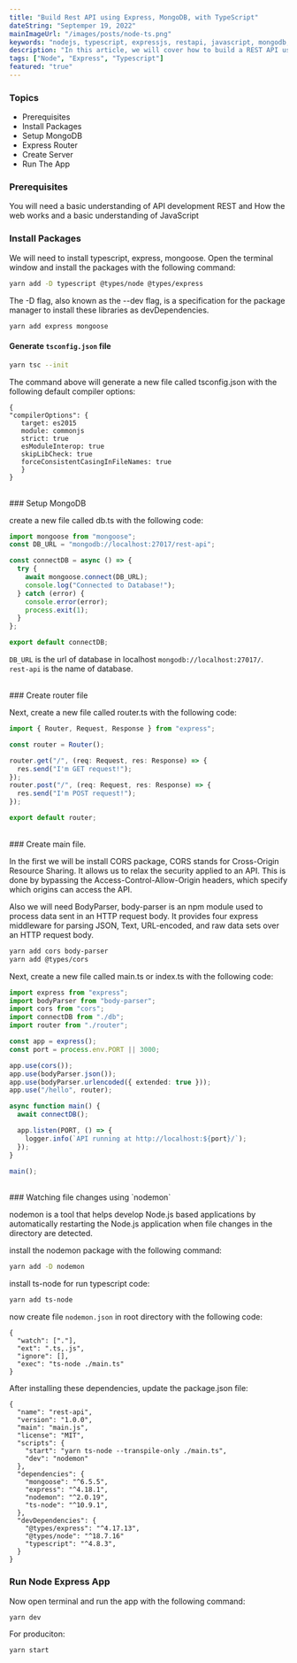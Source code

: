 ```yaml
---
title: "Build Rest API using Express, MongoDB, with TypeScript"
dateString: "Septemper 19, 2022"
mainImageUrl: "/images/posts/node-ts.png"
keywords: "nodejs, typescript, expressjs, restapi, javascript, mongodb, mongoose"
description: "In this article, we will cover how to build a REST API using NodeJS, Express, MongoDB, and Typescript."
tags: ["Node", "Express", "Typescript"]
featured: "true"
---
```


### Topics

- Prerequisites
- Install Packages
- Setup MongoDB
- Express Router
- Create Server
- Run The App

### Prerequisites

You will need a basic understanding of API development REST and
How the web works and a basic understanding of JavaScript

### Install Packages

We will need to install typescript, express, mongoose.
Open the terminal window and install the packages with the following command:

```bash
yarn add -D typescript @types/node @types/express
```

The -D flag, also known as the --dev flag, is a specification for the package manager to install these libraries as devDependencies.

```bash
yarn add express mongoose
```

#### Generate `tsconfig.json` file

```bash
yarn tsc --init
```

The command above will generate a new file called tsconfig.json with the following default compiler options:

```
{
"compilerOptions": {
   target: es2015
   module: commonjs
   strict: true
   esModuleInterop: true
   skipLibCheck: true
   forceConsistentCasingInFileNames: true
   }
}
```

<br />
### Setup MongoDB

create a new file called db.ts with the following code:

```typescript
import mongoose from "mongoose";
const DB_URL = "mongodb://localhost:27017/rest-api";

const connectDB = async () => {
  try {
    await mongoose.connect(DB_URL);
    console.log("Connected to Database!");
  } catch (error) {
    console.error(error);
    process.exit(1);
  }
};

export default connectDB;
```

`DB_URL` is the url of database in localhost `mongodb://localhost:27017/`.<br />
`rest-api` is the name of database.

<br />
### Create router file

Next, create a new file called router.ts with the following code:

```typescript
import { Router, Request, Response } from "express";

const router = Router();

router.get("/", (req: Request, res: Response) => {
  res.send("I'm GET request!");
});
router.post("/", (req: Request, res: Response) => {
  res.send("I'm POST request!");
});

export default router;
```

<br />
### Create main file.

In the first we will be install CORS package, CORS stands for
Cross-Origin Resource Sharing. It allows us to relax the security applied to an API.
This is done by bypassing the Access-Control-Allow-Origin headers, which specify
which origins can access the API.

Also we will need BodyParser, body-parser is an npm module used to process data sent in an HTTP request body. It provides four express middleware for parsing JSON, Text, URL-encoded, and raw data sets over an HTTP request body.

```bash
yarn add cors body-parser
yarn add @types/cors
```

Next, create a new file called main.ts or index.ts with the following code:

```typescript
import express from "express";
import bodyParser from "body-parser";
import cors from "cors";
import connectDB from "./db";
import router from "./router";

const app = express();
const port = process.env.PORT || 3000;

app.use(cors());
app.use(bodyParser.json());
app.use(bodyParser.urlencoded({ extended: true }));
app.use("/hello", router);

async function main() {
  await connectDB();

  app.listen(PORT, () => {
    logger.info(`API running at http://localhost:${port}/`);
  });
}

main();
```

<br />
### Watching file changes using `nodemon`

nodemon is a tool that helps develop Node.js based applications by automatically restarting the Node.js application when file changes in the directory are detected.

install the nodemon package with the following command:

```bash
yarn add -D nodemon
```

install ts-node for run typescript code:

```bash
yarn add ts-node

```

now create file `nodemon.json` in root directory with the following code:

```
{
  "watch": ["."],
  "ext": ".ts,.js",
  "ignore": [],
  "exec": "ts-node ./main.ts"
}
```

After installing these dependencies, update the package.json file:

```
{
  "name": "rest-api",
  "version": "1.0.0",
  "main": "main.js",
  "license": "MIT",
  "scripts": {
    "start": "yarn ts-node --transpile-only ./main.ts",
    "dev": "nodemon"
  },
  "dependencies": {
    "mongoose": "^6.5.5",
    "express": "^4.18.1",
    "nodemon": "^2.0.19",
    "ts-node": "^10.9.1",
  },
  "devDependencies": {
    "@types/express": "^4.17.13",
    "@types/node": "^18.7.16"
    "typescript": "^4.8.3",
  }
}
```

### Run Node Express App

Now open terminal and run the app with the following command:

```bash
yarn dev
```

For produciton:

```bash
yarn start
```
